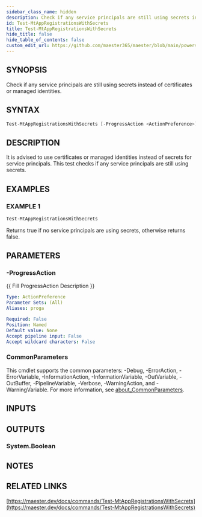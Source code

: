 ```yaml
---
sidebar_class_name: hidden
description: Check if any service principals are still using secrets instead of certificates or managed identities.
id: Test-MtAppRegistrationsWithSecrets
title: Test-MtAppRegistrationsWithSecrets
hide_title: false
hide_table_of_contents: false
custom_edit_url: https://github.com/maester365/maester/blob/main/powershell/public/Test-MtAppRegistrationsWithSecrets.ps1
---
```


## SYNOPSIS

Check if any service principals are still using secrets instead of certificates or managed identities.

## SYNTAX

```powershell
Test-MtAppRegistrationsWithSecrets [-ProgressAction <ActionPreference>] [<CommonParameters>]
```

## DESCRIPTION

It is advised to use certificates or managed identities instead of secrets for service principals.
This test checks if any service principals are still using secrets.

## EXAMPLES

### EXAMPLE 1

```powershell
Test-MtAppRegistrationsWithSecrets
```

Returns true if no service principals are using secrets, otherwise returns false.

## PARAMETERS

### -ProgressAction

\{\{ Fill ProgressAction Description \}\}

```yaml
Type: ActionPreference
Parameter Sets: (All)
Aliases: proga

Required: False
Position: Named
Default value: None
Accept pipeline input: False
Accept wildcard characters: False
```

### CommonParameters

This cmdlet supports the common parameters: -Debug, -ErrorAction, -ErrorVariable, -InformationAction, -InformationVariable, -OutVariable, -OutBuffer, -PipelineVariable, -Verbose, -WarningAction, and -WarningVariable. For more information, see [about_CommonParameters](http://go.microsoft.com/fwlink/?LinkID=113216).

## INPUTS

## OUTPUTS

### System.Boolean

## NOTES

## RELATED LINKS

[https://maester.dev/docs/commands/Test-MtAppRegistrationsWithSecrets](https://maester.dev/docs/commands/Test-MtAppRegistrationsWithSecrets)
